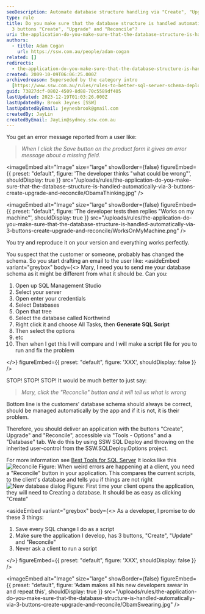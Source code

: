 ```yaml
---
seoDescription: Automate database structure handling via "Create", "Upgrade", and "Reconcile" buttons for seamless SQL Server schema deployment.
type: rule
title: Do you make sure that the database structure is handled automatically via
  3 buttons "Create", "Upgrade" and "Reconcile"?
uri: the-application-do-you-make-sure-that-the-database-structure-is-handled-automatically-via-3-buttons-create-upgrade-and-reconcile
authors:
  - title: Adam Cogan
    url: https://ssw.com.au/people/adam-cogan
related: []
redirects:
  - the-application-do-you-make-sure-that-the-database-structure-is-handled-automatically-via-3-buttons-＂create＂-＂upgrade＂-and-＂reconcile＂
created: 2009-10-09T06:06:25.000Z
archivedreason: Superseded by the category intro
  [https://www.ssw.com.au/rules/rules-to-better-sql-server-schema-deployment](/rules/rules-to-better-sql-server-schema-deployment)
guid: 73827dcf-0802-4509-8d88-70c5589df405
lastUpdated: 2023-12-19T01:03:26.000Z
lastUpdatedBy: Brook Jeynes [SSW]
lastUpdatedByEmail: jeynesbrook@gmail.com
createdBy: JayLin
createdByEmail: JayLin@sydney.ssw.com.au
---
```


You get an error message reported from a user like:

> _When I click the Save button on the product form it gives an error message about a missing field._


<imageEmbed
  alt="Image"
  size="large"
  showBorder={false}
  figureEmbed={{
    preset: "default",
    figure: 'The developer thinks "what could be wrong"',
    shouldDisplay: true
  }}
  src="/uploads/rules/the-application-do-you-make-sure-that-the-database-structure-is-handled-automatically-via-3-buttons-create-upgrade-and-reconcile/ObamaThinking.jpg"
/>


<imageEmbed
  alt="Image"
  size="large"
  showBorder={false}
  figureEmbed={{
    preset: "default",
    figure: 'The developer tests then replies "Works on my machine"',
    shouldDisplay: true
  }}
  src="/uploads/rules/the-application-do-you-make-sure-that-the-database-structure-is-handled-automatically-via-3-buttons-create-upgrade-and-reconcile/WorksOnMyMachine.png"
/>

You try and reproduce it on your version and everything works perfectly.

You suspect that the customer or someone, probably has changed the schema. So you start drafting an email to the user like:
<asideEmbed
  variant="greybox"
  body={<>
    Mary, I need you to send me your database schema as it might be different from what it should be. Can you:

1. Open up SQL Management Studio
2. Select your server
3. Open enter your credentials
4. Select Databases
5. Open that tree
6. Select the database called Northwind
7. Right click it and choose All Tasks, then **Generate SQL Script**
8. Then select the options
9. etc
10. Then when I get this I will compare and I will make a script file for you to run and fix the problem

  </>}
  figureEmbed={{
    preset: "default",
    figure: 'XXX',
    shouldDisplay: false
  }}
/>

STOP! STOP! STOP!
It would be much better to just say:

> _Mary, click the "Reconcile" button and it will tell us what is wrong_

Bottom line is the customers' database schema should always be correct, should be managed automatically by the app and if it is not, it is their problem.

Therefore, you should deliver an application with the buttons "Create", Upgrade" and "Reconcile", accessible via "Tools - Options" and a "Database" tab. We do this by using SSW SQL Deploy and throwing on the inherited user-control from the SSW.SQLDeploy.Options project.

For more information see [Best Tools for SQL Server](http://www.ssw.com.au/ssw/Standards/DeveloperGeneral/SQLservertools.aspx#SQLDeploy)
It looks like this
![Reconcile](Reconcile.jpg) Figure: When weird errors are happening at a client, you need a "Reconcile" button in your application. This compares the current scripts, to the client's database and tells you if things are not right ![New database dialog](NewDatabaseDialog.jpg) Figure: First time your client opens the application, they will need to Creating a database. It should be as easy as clicking "Create"

<asideEmbed
  variant="greybox"
  body={<>
    As a developer, I promise to do these 3 things:

1. Save every SQL change I do as a script
2. Make sure the application I develop, has 3 buttons, "Create", "Update" and "Reconcile"
3. Never ask a client to run a script

  </>}
  figureEmbed={{
    preset: "default",
    figure: 'XXX',
    shouldDisplay: false
  }}
/>


<imageEmbed
  alt="Image"
  size="large"
  showBorder={false}
  figureEmbed={{
    preset: "default",
    figure: 'Adam makes all his new developers swear in and repeat this',
    shouldDisplay: true
  }}
  src="/uploads/rules/the-application-do-you-make-sure-that-the-database-structure-is-handled-automatically-via-3-buttons-create-upgrade-and-reconcile/ObamSwearing.jpg"
/>
